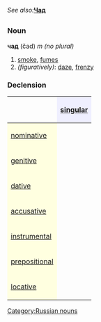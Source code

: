 ''See also: '''''[[Чад]]'''
=={{ru}}==
[[Category:Russian nouns]]
===Noun===
'''чад''' (čad) ''m (no plural)''

#[[smoke]], [[fumes]]
#''(figuratively)'': [[daze]], [[frenzy]]

===Declension===
{| border="1" cellpadding="4" cellspacing="0"
!
! style="background-color: #EFEFFF" align="center"|[[singular]]
|-
! style="background-color: #FFFFE0" align="left"|[[nominative case|nominative]]
| align="center"|{{Unicode|чад}}
|-
! style="background-color: #FFFFE0" align="left"|[[genitive case|genitive]]
| align="center"|{{Unicode|ча́да}}
|-
! style="background-color: #FFFFE0" align="left"|[[dative case|dative]]
| align="center"|{{Unicode|ча́ду}}
|-
! style="background-color: #FFFFE0" align="left"|[[accusative case|accusative]]
| align="center"|{{Unicode|чад}}
|-
! style="background-color: #FFFFE0" align="left"|[[instrumental case|instrumental]]
| align="center"|{{Unicode|ча́дом}}
|-
! style="background-color: #FFFFE0" align="left"|[[prepositional case|prepositional]]
| align="center"|{{Unicode|о ча́де}}
|-
! style="background-color: #FFFFE0" align="left"|[[locative case|locative]]
| align="center"|{{Unicode|в чаду́}}
|}